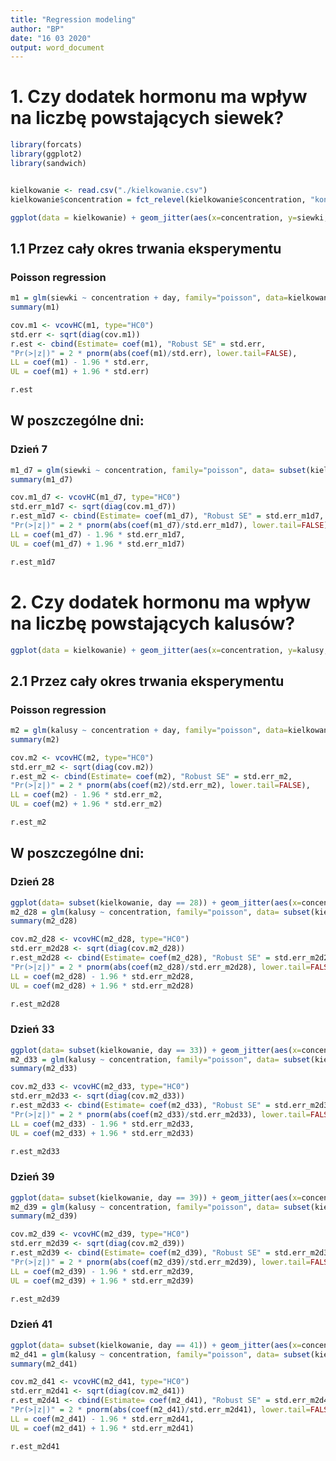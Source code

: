 ```yaml
---
title: "Regression modeling"
author: "BP"
date: "16 03 2020"
output: word_document
---
```


# 1. Czy dodatek hormonu ma wpływ na liczbę powstających siewek?

```r
library(forcats)
library(ggplot2)
library(sandwich)


kielkowanie <- read.csv("./kielkowanie.csv")
kielkowanie$concentration = fct_relevel(kielkowanie$concentration, "kontrola", "alfa")

ggplot(data = kielkowanie) + geom_jitter(aes(x=concentration, y=siewki, color = factor(day))) + geom_boxplot(aes(x=concentration, y=siewki))
```

## 1.1 Przez cały okres trwania eksperymentu

### Poisson regression

```r
m1 = glm(siewki ~ concentration + day, family="poisson", data=kielkowanie)
summary(m1)

cov.m1 <- vcovHC(m1, type="HC0")
std.err <- sqrt(diag(cov.m1))
r.est <- cbind(Estimate= coef(m1), "Robust SE" = std.err,
"Pr(>|z|)" = 2 * pnorm(abs(coef(m1)/std.err), lower.tail=FALSE),
LL = coef(m1) - 1.96 * std.err,
UL = coef(m1) + 1.96 * std.err)

r.est
```

## W poszczególne dni:

### Dzień 7

```r
m1_d7 = glm(siewki ~ concentration, family="poisson", data= subset(kielkowanie, day == 7))
summary(m1_d7)

cov.m1_d7 <- vcovHC(m1_d7, type="HC0")
std.err_m1d7 <- sqrt(diag(cov.m1_d7))
r.est_m1d7 <- cbind(Estimate= coef(m1_d7), "Robust SE" = std.err_m1d7,
"Pr(>|z|)" = 2 * pnorm(abs(coef(m1_d7)/std.err_m1d7), lower.tail=FALSE),
LL = coef(m1_d7) - 1.96 * std.err_m1d7,
UL = coef(m1_d7) + 1.96 * std.err_m1d7)

r.est_m1d7
```

# 2. Czy dodatek hormonu ma wpływ na liczbę powstających kalusów?

```r
ggplot(data = kielkowanie) + geom_jitter(aes(x=concentration, y=kalusy, color = factor(day))) + geom_boxplot(aes(x=concentration, y=kalusy))
```

## 2.1 Przez cały okres trwania eksperymentu

### Poisson regression

```r
m2 = glm(kalusy ~ concentration + day, family="poisson", data=kielkowanie)
summary(m2)

cov.m2 <- vcovHC(m2, type="HC0")
std.err_m2 <- sqrt(diag(cov.m2))
r.est_m2 <- cbind(Estimate= coef(m2), "Robust SE" = std.err_m2,
"Pr(>|z|)" = 2 * pnorm(abs(coef(m2)/std.err_m2), lower.tail=FALSE),
LL = coef(m2) - 1.96 * std.err_m2,
UL = coef(m2) + 1.96 * std.err_m2)

r.est_m2
```

## W poszczególne dni:

### Dzień 28

```r
ggplot(data= subset(kielkowanie, day == 28)) + geom_jitter(aes(x=concentration, y=kalusy))
m2_d28 = glm(kalusy ~ concentration, family="poisson", data= subset(kielkowanie, day == 28))
summary(m2_d28)

cov.m2_d28 <- vcovHC(m2_d28, type="HC0")
std.err_m2d28 <- sqrt(diag(cov.m2_d28))
r.est_m2d28 <- cbind(Estimate= coef(m2_d28), "Robust SE" = std.err_m2d28,
"Pr(>|z|)" = 2 * pnorm(abs(coef(m2_d28)/std.err_m2d28), lower.tail=FALSE),
LL = coef(m2_d28) - 1.96 * std.err_m2d28,
UL = coef(m2_d28) + 1.96 * std.err_m2d28)

r.est_m2d28
```

### Dzień 33

```r
ggplot(data= subset(kielkowanie, day == 33)) + geom_jitter(aes(x=concentration, y=kalusy))
m2_d33 = glm(kalusy ~ concentration, family="poisson", data= subset(kielkowanie, day == 33))
summary(m2_d33)

cov.m2_d33 <- vcovHC(m2_d33, type="HC0")
std.err_m2d33 <- sqrt(diag(cov.m2_d33))
r.est_m2d33 <- cbind(Estimate= coef(m2_d33), "Robust SE" = std.err_m2d33,
"Pr(>|z|)" = 2 * pnorm(abs(coef(m2_d33)/std.err_m2d33), lower.tail=FALSE),
LL = coef(m2_d33) - 1.96 * std.err_m2d33,
UL = coef(m2_d33) + 1.96 * std.err_m2d33)

r.est_m2d33
```

### Dzień 39

```r
ggplot(data= subset(kielkowanie, day == 39)) + geom_jitter(aes(x=concentration, y=kalusy))
m2_d39 = glm(kalusy ~ concentration, family="poisson", data= subset(kielkowanie, day == 39))
summary(m2_d39)

cov.m2_d39 <- vcovHC(m2_d39, type="HC0")
std.err_m2d39 <- sqrt(diag(cov.m2_d39))
r.est_m2d39 <- cbind(Estimate= coef(m2_d39), "Robust SE" = std.err_m2d39,
"Pr(>|z|)" = 2 * pnorm(abs(coef(m2_d39)/std.err_m2d39), lower.tail=FALSE),
LL = coef(m2_d39) - 1.96 * std.err_m2d39,
UL = coef(m2_d39) + 1.96 * std.err_m2d39)

r.est_m2d39
```

### Dzień 41

```r
ggplot(data= subset(kielkowanie, day == 41)) + geom_jitter(aes(x=concentration, y=kalusy))
m2_d41 = glm(kalusy ~ concentration, family="poisson", data= subset(kielkowanie, day == 41))
summary(m2_d41)

cov.m2_d41 <- vcovHC(m2_d41, type="HC0")
std.err_m2d41 <- sqrt(diag(cov.m2_d41))
r.est_m2d41 <- cbind(Estimate= coef(m2_d41), "Robust SE" = std.err_m2d41,
"Pr(>|z|)" = 2 * pnorm(abs(coef(m2_d41)/std.err_m2d41), lower.tail=FALSE),
LL = coef(m2_d41) - 1.96 * std.err_m2d41,
UL = coef(m2_d41) + 1.96 * std.err_m2d41)

r.est_m2d41
```